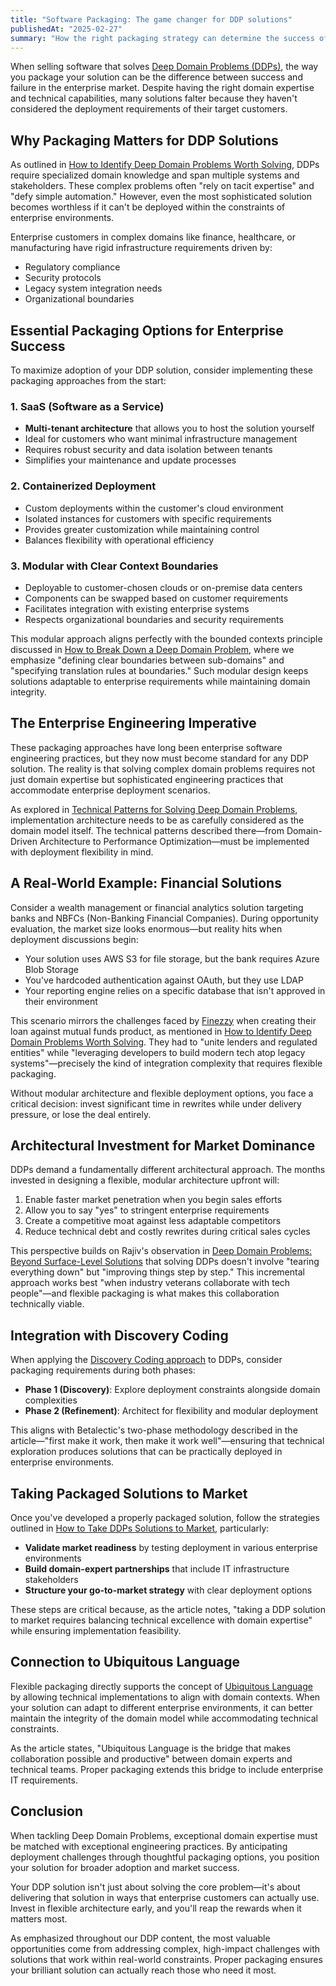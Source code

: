 ```yaml
---
title: "Software Packaging: The game changer for DDP solutions"
publishedAt: "2025-02-27"
summary: "How the right packaging strategy can determine the success of Deep Domain Problem solutions in enterprise environments, with practical approaches for maximizing adoption."
---
```


When selling software that solves [Deep Domain Problems (DDPs)](/chapter/introduction-to-deep-domain-problems), the way you package your solution can be the difference between success and failure in the enterprise market. Despite having the right domain expertise and technical capabilities, many solutions falter because they haven't considered the deployment requirements of their target customers.

## Why Packaging Matters for DDP Solutions

As outlined in [How to Identify Deep Domain Problems Worth Solving](/chapter/how-to-identify-deep-domain-problems-worth-solving), DDPs require specialized domain knowledge and span multiple systems and stakeholders. These complex problems often "rely on tacit expertise" and "defy simple automation." However, even the most sophisticated solution becomes worthless if it can't be deployed within the constraints of enterprise environments.

Enterprise customers in complex domains like finance, healthcare, or manufacturing have rigid infrastructure requirements driven by:

- Regulatory compliance
- Security protocols
- Legacy system integration needs
- Organizational boundaries

## Essential Packaging Options for Enterprise Success

To maximize adoption of your DDP solution, consider implementing these packaging approaches from the start:

### 1. SaaS (Software as a Service)

- **Multi-tenant architecture** that allows you to host the solution yourself
- Ideal for customers who want minimal infrastructure management
- Requires robust security and data isolation between tenants
- Simplifies your maintenance and update processes

### 2. Containerized Deployment

- Custom deployments within the customer's cloud environment
- Isolated instances for customers with specific requirements
- Provides greater customization while maintaining control
- Balances flexibility with operational efficiency

### 3. Modular with Clear Context Boundaries

- Deployable to customer-chosen clouds or on-premise data centers
- Components can be swapped based on customer requirements
- Facilitates integration with existing enterprise systems
- Respects organizational boundaries and security requirements

This modular approach aligns perfectly with the bounded contexts principle discussed in [How to Break Down a Deep Domain Problem](/chapter/how-to-break-down-a-deep-domain-problem), where we emphasize "defining clear boundaries between sub-domains" and "specifying translation rules at boundaries." Such modular design keeps solutions adaptable to enterprise requirements while maintaining domain integrity.

## The Enterprise Engineering Imperative

These packaging approaches have long been enterprise software engineering practices, but they now must become standard for any DDP solution. The reality is that solving complex domain problems requires not just domain expertise but sophisticated engineering practices that accommodate enterprise deployment scenarios.

As explored in [Technical Patterns for Solving Deep Domain Problems](/chapter/technical-patterns-for-solving-deep-domain-problems), implementation architecture needs to be as carefully considered as the domain model itself. The technical patterns described there—from Domain-Driven Architecture to Performance Optimization—must be implemented with deployment flexibility in mind.

## A Real-World Example: Financial Solutions

Consider a wealth management or financial analytics solution targeting banks and NBFCs (Non-Banking Financial Companies). During opportunity evaluation, the market size looks enormous—but reality hits when deployment discussions begin:

- Your solution uses AWS S3 for file storage, but the bank requires Azure Blob Storage
- You've hardcoded authentication against OAuth, but they use LDAP
- Your reporting engine relies on a specific database that isn't approved in their environment

This scenario mirrors the challenges faced by [Finezzy](https://finezzy.com) when creating their loan against mutual funds product, as mentioned in [How to Identify Deep Domain Problems Worth Solving](/chapter/how-to-identify-deep-domain-problems-worth-solving). They had to "unite lenders and regulated entities" while "leveraging developers to build modern tech atop legacy systems"—precisely the kind of integration complexity that requires flexible packaging.

Without modular architecture and flexible deployment options, you face a critical decision: invest significant time in rewrites while under delivery pressure, or lose the deal entirely.

## Architectural Investment for Market Dominance

DDPs demand a fundamentally different architectural approach. The months invested in designing a flexible, modular architecture upfront will:

1. Enable faster market penetration when you begin sales efforts
2. Allow you to say "yes" to stringent enterprise requirements
3. Create a competitive moat against less adaptable competitors
4. Reduce technical debt and costly rewrites during critical sales cycles

This perspective builds on Rajiv's observation in [Deep Domain Problems: Beyond Surface-Level Solutions](/chapter/introduction-to-deep-domain-problems) that solving DDPs doesn't involve "tearing everything down" but "improving things step by step." This incremental approach works best "when industry veterans collaborate with tech people"—and flexible packaging is what makes this collaboration technically viable.

## Integration with Discovery Coding

When applying the [Discovery Coding approach](/chapter/discovery-coding-in-ddp) to DDPs, consider packaging requirements during both phases:

- **Phase 1 (Discovery)**: Explore deployment constraints alongside domain complexities
- **Phase 2 (Refinement)**: Architect for flexibility and modular deployment

This aligns with Betalectic's two-phase methodology described in the article—"first make it work, then make it work well"—ensuring that technical exploration produces solutions that can be practically deployed in enterprise environments.

## Taking Packaged Solutions to Market

Once you've developed a properly packaged solution, follow the strategies outlined in [How to Take DDPs Solutions to Market](/chapter/how-to-take-ddps-solutions-to-market), particularly:

- **Validate market readiness** by testing deployment in various enterprise environments
- **Build domain-expert partnerships** that include IT infrastructure stakeholders
- **Structure your go-to-market strategy** with clear deployment options

These steps are critical because, as the article notes, "taking a DDP solution to market requires balancing technical excellence with domain expertise" while ensuring implementation feasibility.

## Connection to Ubiquitous Language

Flexible packaging directly supports the concept of [Ubiquitous Language](/chapter/ubiquitous-language-the-foundation-for-solving-deep-domain-problems) by allowing technical implementations to align with domain contexts. When your solution can adapt to different enterprise environments, it can better maintain the integrity of the domain model while accommodating technical constraints.

As the article states, "Ubiquitous Language is the bridge that makes collaboration possible and productive" between domain experts and technical teams. Proper packaging extends this bridge to include enterprise IT requirements.

## Conclusion

When tackling Deep Domain Problems, exceptional domain expertise must be matched with exceptional engineering practices. By anticipating deployment challenges through thoughtful packaging options, you position your solution for broader adoption and market success.

Your DDP solution isn't just about solving the core problem—it's about delivering that solution in ways that enterprise customers can actually use. Invest in flexible architecture early, and you'll reap the rewards when it matters most.

As emphasized throughout our DDP content, the most valuable opportunities come from addressing complex, high-impact challenges with solutions that work within real-world constraints. Proper packaging ensures your brilliant solution can actually reach those who need it most.
